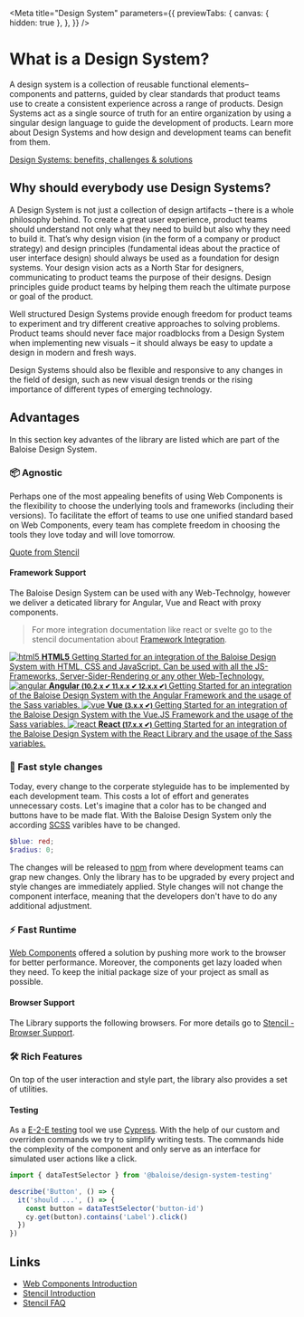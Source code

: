 
<Meta
  title="Design System"
  parameters={{
    previewTabs: {
      canvas: { hidden: true },
    },
  }}
/>

# What is a Design System?

A design system is a collection of reusable functional elements–components and patterns, guided by clear standards that product teams use to create a consistent experience across a range of products. 
Design Systems act as a single source of truth for an entire organization by using a singular design language to guide the development of products. Learn more about Design Systems and how design and development teams can benefit from them.

[Design Systems: benefits, challenges & solutions](https://uxdesign.cc/design-systems-62f648c6dccf)

## Why should everybody use Design Systems?

A Design System is not just a collection of design artifacts – there is a whole philosophy behind. To create a great user experience, product teams should understand not only what they need to build but also why they need to build it. That’s why design vision (in the form of a company or product strategy) and design principles (fundamental ideas about the practice of user interface design) should always be used as a foundation for design systems. Your design vision acts as a North Star for designers, communicating to product teams the purpose of their designs. Design principles guide product teams by helping them reach the ultimate purpose or goal of the product.

Well structured Design Systems provide enough freedom for product teams to experiment and try different creative approaches to solving problems. Product teams should never face major roadblocks from a Design System when implementing new visuals – it should always be easy to update a design in modern and fresh ways.

Design Systems should also be flexible and responsive to any changes in the field of design, such as new visual design trends or the rising importance of different types of emerging technology. 


## Advantages

In this section key advantes of the library are listed which are part of the Baloise Design System.

### 📦 Agnostic

Perhaps one of the most appealing benefits of using Web Components is the flexibility to choose the underlying tools and frameworks (including their versions). To facilitate the effort of teams to use one unified standard based on Web Components, every team has complete freedom in choosing the tools they love today and will love tomorrow.

[Quote from Stencil](https://stenciljs.com/docs/faq)

#### Framework Support

The Baloise Design System can be used with any Web-Technolgy, however we deliver a deticated library for Angular, Vue and React with proxy components.

> For more integration documentation like react or svelte go to the stencil documentation about [Framework Integration](https://stenciljs.com/docs/overview).

<div className="link-list">
  <a className="link-item" href="?path=/docs/getting-started-html5-overview--page">
    <img src={HTMLLogo} alt="html5" />
    <span>
      <strong>HTML5</strong>
      Getting Started for an integration of the Baloise Design System with HTML, CSS and JavaScript. Can be used with all
      the JS-Frameworks, Server-Sider-Rendering or any other Web-Technology.
    </span>
  </a>
  <a className="link-item" href="?path=/docs/getting-started-angular-overview--page">
    <img src={AngularLogo} alt="angular" />
    <span>
      <strong>
        Angular <small>(10.2.x ✔ 11.x.x ✔ 12.x.x ✔)</small>
      </strong>
      Getting Started for an integration of the Baloise Design System with the Angular Framework and the usage of the Sass
      variables.
    </span>
  </a>
  <a className="link-item" href="?path=/docs/getting-started-vue-overview--page">
    <img src={VueLogo} alt="vue" />
    <span>
      <strong>
        Vue <small>(3.x.x ✔)</small>
      </strong>
      Getting Started for an integration of the Baloise Design System with the Vue.JS Framework and the usage of the Sass
      variables.
    </span>
  </a>
  <a className="link-item" href="?path=/docs/getting-started-react-overview--page">
    <img src={ReactLogo} alt="react" />
    <span>
      <strong>
        React <small>(17.x.x ✔)</small>
      </strong>
      Getting Started for an integration of the Baloise Design System with the React Library and the usage of the Sass variables.
    </span>
  </a>
</div>

### 🎨 Fast style changes

Today, every change to the corperate styleguide has to be implemented by each development team. This costs a lot of effort and generates unnecessary costs. Let's imagine that a color has to be changed and buttons have to be made flat. With the Baloise Design System only the according [SCSS](https://sass-lang.com/) varibles have to be changed.

```scss
$blue: red;
$radius: 0;
```

The changes will be released to [npm](https://www.npmjs.com/package/@baloise/design-system-components) from where development teams can grap new changes.
Only the library has to be upgraded by every project and style changes are immediately applied.
Style changes will not change the component interface, meaning that the developers don't have to do any additional adjustment.

### ⚡️ Fast Runtime

[Web Components](https://developer.mozilla.org/de/docs/Web/Web_Components) offered a solution by pushing more work to the browser for better performance. Moreover, the components get lazy loaded when they need. To keep the initial package size of your project as small as possible.

#### Browser Support

The Library supports the following browsers. For more details go to [Stencil - Browser Support](https://stenciljs.com/docs/browser-support).

### 🛠️ Rich Features

On top of the user interaction and style part, the library also provides a set of utilities.

#### Testing

As a [E-2-E testing](?path=/docs/getting-started-testing--page) tool we use [Cypress](https://www.cypress.io/). With the help of our custom and overriden commands we try to simplify writing tests.
The commands hide the complexity of the component and only serve as an interface for simulated user actions like a click.

```typescript
import { dataTestSelector } from '@baloise/design-system-testing'

describe('Button', () => {
  it('should ...', () => {
    const button = dataTestSelector('button-id')
    cy.get(button).contains('Label').click()
  })
})
```

## Links

- [Web Components Introduction](https://www.webcomponents.org/introduction)
- [Stencil Introduction](https://stenciljs.com/docs/introduction)
- [Stencil FAQ](https://stenciljs.com/docs/faq)

<bal-doc-github link="/stories/welcome/why.stories.mdx"></bal-doc-github>
